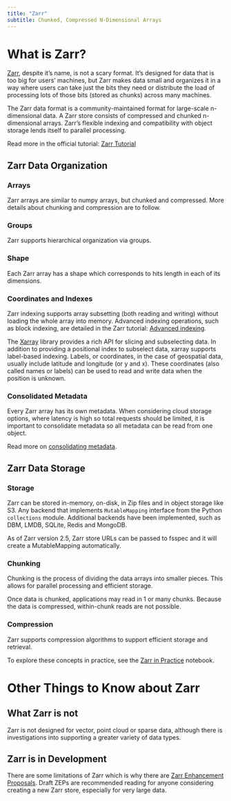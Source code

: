 ```yaml
---
title: "Zarr"
subtitle: Chunked, Compressed N-Dimensional Arrays
---
```


# What is Zarr?

[Zarr](https://zarr.dev/), despite it's name, is not a scary format. It's designed for data that is too big for users' machines, but Zarr makes data small and organizes it in a way where users can take just the bits they need or distribute the load of processing lots of those bits (stored as chunks) across many machines.

The Zarr data format is a community-maintained format for large-scale n-dimensional data. A Zarr store consists of compressed and chunked n-dimensional arrays. Zarr's flexible indexing and compatibility with object storage lends itself to parallel processing.

Read more in the official tutorial: [Zarr Tutorial](https://zarr.readthedocs.io/en/stable/tutorial.html)

## Zarr Data Organization

### Arrays

Zarr arrays are similar to numpy arrays, but chunked and compressed. More details about chunking and compression are to follow.

### Groups

Zarr supports hierarchical organization via groups.

### Shape

Each Zarr array has a shape which corresponds to hits length in each of its dimensions.

### Coordinates and Indexes

Zarr indexing supports array subsetting (both reading and writing) without loading the whole array into memory. Advanced indexing operations, such as block indexing, are detailed in the Zarr tutorial: [Advanced indexing](https://zarr.readthedocs.io/en/stable/tutorial.html#advanced-indexing).

The [Xarray](https://docs.xarray.dev/) library provides a rich API for slicing and subselecting data. In addition to providing a positional index to subselect data, xarray supports label-based indexing. Labels, or coordinates, in the case of geospatial data, usually include latitude and longitude (or y and x). These coordinates (also called names or labels) can be used to read and write data when the position is unknown.

### Consolidated Metadata

Every Zarr array has its own metadata. When considering cloud storage options, where latency is high so total requests should be limited, it is important to consolidate metadata so all metadata can be read from one object.

Read more on [consolidating metadata](https://zarr.readthedocs.io/en/stable/tutorial.html#consolidating-metadata).

## Zarr Data Storage

### Storage

Zarr can be stored in-memory, on-disk, in Zip files and in object storage like S3. Any backend that implements `MutableMapping` interface from the Python `collections` module. Additional backends have been implemented, such as DBM, LMDB, SQLite, Redis and MongoDB. 

As of Zarr version 2.5, Zarr store URLs can be passed to fsspec and it will create a MutableMapping automatically.

### Chunking

Chunking is the process of dividing the data arrays into smaller pieces. This allows for parallel processing and efficient storage.

Once data is chunked, applications may read in 1 or many chunks. Because the data is compressed, within-chunk reads are not possible.

### Compression

Zarr supports compression algorithms to support efficient storage and retrieval.

To explore these concepts in practice, see the [Zarr in Practice](./zarr-in-practice.ipynb) notebook.

# Other Things to Know about Zarr

## What Zarr is not

Zarr is not designed for vector, point cloud or sparse data, although there is investigations into supporting a greater variety of data types.

## Zarr is in Development

There are some limitations of Zarr which is why there are [Zarr Enhancement Proposals](https://zarr.dev/zeps/). Draft ZEPs are recommended reading for anyone considering creating a new Zarr store, especially for very large data.
